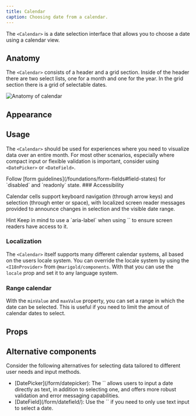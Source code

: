 ```yaml
---
title: Calendar
caption: Choosing date from a calendar.
---
```


The `<Calendar>` is a date selection interface that allows you to choose a date using a calendar view.

## Anatomy

The `<Calendar>` consists of a header and a grid section. Inside of the header there are two select lists, one for a month and one for the year. In the grid section there is a grid of selectable dates.

<Image
  src="/calendar/calendar-anatomy.jpg"
  alt="Anatomy of calendar"
  width={800}
  height={550}
  className="mx-auto block"
/>

## Appearance

<AppearanceDemo component={title} />

<AppearanceTable component={title} />

## Usage

The `<Calendar>` should be used for experiences where you need to visualize data over an entire month. For most other scenarios, especially where compact input or flexible validation is important, consider using `<DatePicker>` or `<DateField>`.

<Do>
  <Do.Description>
    Follow [form guidelines](/foundations/form-fields#field-states) for
    `disabled` and `readonly` state.
  </Do.Description>
</Do>
### Accessibility

Calendar cells support keyboard navigation (through arrow keys) and selection (through enter or space), with localized screen reader messages provided to announce changes in selection and the visible date range.

<SectionMessage>
<SectionMessage.Title>Hint</SectionMessage.Title>
<SectionMessage.Content>Keep in mind to use a `aria-label` when using `<Calendar>` to ensure screen readers have access to it.</SectionMessage.Content>
</SectionMessage>

### Localization

The `<Calendar>` itself supports many different calendar systems, all based on the users locale system. You can override the locale system by using the `<I18nProvider>` from `@marigold/components`. With that you can use the `locale` prop and set it to any language system.

### Range calendar

With the `minValue` and `maxValue` property, you can set a range in which the date can be selected. This is useful if you need to limit the amout of calendar dates to select.

<ComponentDemo file="./range-calendar.demo.tsx" />

## Props

<StorybookHintMessage component={title} />

<PropsTable component={title} />

## Alternative components

Consider the following alternatives for selecting data tailored to different user needs and input methods.

<ul>
<li>[DatePicker](/form/datepicker): The `<DatePicker>` allows users to input a date directly as text, in addition to selecting one, and offers more robust validation and error messaging capabilities. </li>
<li>[DateField](/form/datefield/): Use the `<DateField>` if you need to only use text input to select a date.</li>
</ul>
